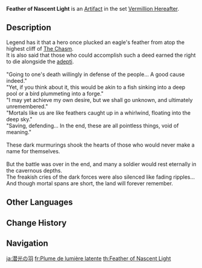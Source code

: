 {{Artifact Infobox
|image = Item Feather of Nascent Light.png
|set   = Vermillion Hereafter
|piece = Plume of Death
}}
{{Description|A dimly lustrous pinion steeped in strong memories.}}
'''Feather of Nascent Light''' is an [[Artifact]] in the set [[Vermillion Hereafter]].

==Description==
Legend has it that a hero once plucked an eagle's feather from atop the highest cliff of [[The Chasm]].<br />
It is also said that those who could accomplish such a deed earned the right to die alongside the [[adepti]].<br />
<br />
"Going to one's death willingly in defense of the people... A good cause indeed."<br />
"Yet, if you think about it, this would be akin to a fish sinking into a deep pool or a bird plummeting into a forge."<br />
"I may yet achieve my own desire, but we shall go unknown, and ultimately unremembered."<br />
"Mortals like us are like feathers caught up in a whirlwind, floating into the deep sky."<br />
"Saving, defending... In the end, these are all pointless things, void of meaning."<br />
<br />
These dark murmurings shook the hearts of those who would never make a name for themselves.<br />
<br />
But the battle was over in the end, and many a soldier would rest eternally in the cavernous depths.<br />
The freakish cries of the dark forces were also silenced like fading ripples...<br />
And though mortal spans are short, the land will forever remember.

==Other Languages==
{{Other Languages
|en      = Feather of Nascent Light
|zhs     = 潜光片羽
|zhs_rm  = Qiánguāng Piànyǔ
|zht     = 潛光片羽
|zht_rm  = Qiánguāng Piànyǔ
|zh_tl   = Feather of Latent Light
|ja      = 潜光の羽
|ja_rm   = Senkou no Hane{{Assumed}}
|ja_tl   = Feather of Concealed Light
|ko      = 숨겨진 빛의 깃털
|ko_rm   = Sumgyeojin Bit-ui Git'teol
|ko_tl   = Feather of Hidden Light
|es      = Pluma del Resplandor
|es_tl   = Feather of Radiance
|fr      = Plume de lumière latente
|fr_tl   = Feather of Latent Light
|ru      = Перо скрытого сияния
|ru_tl   = Feather of Hidden Radiance
|th      = Feather of Nascent Light
|vi      = Lông {{tt|Vũ|羽}} Lấp Lánh
|vi_tl   = Sparkling Feather
|de      = Feder des Schleichlichts
|de_tl   = Feather of Creeping Light
|id      = Feather of Nascent Light
|pt      = Pena do Esplendor
|pt_tl   = 
|tr      = Saklı Işığın Tüyü
|tr_tl   = 
|it      = Piuma della luce nascente
|it_tl   = 
}}

==Change History==
{{Change History|2.6}}

==Navigation==
{{Artifact Set Navbox|Vermillion Hereafter}}

[[ja:潜光の羽]]
[[fr:Plume de lumière latente]]
[[th:Feather of Nascent Light]]